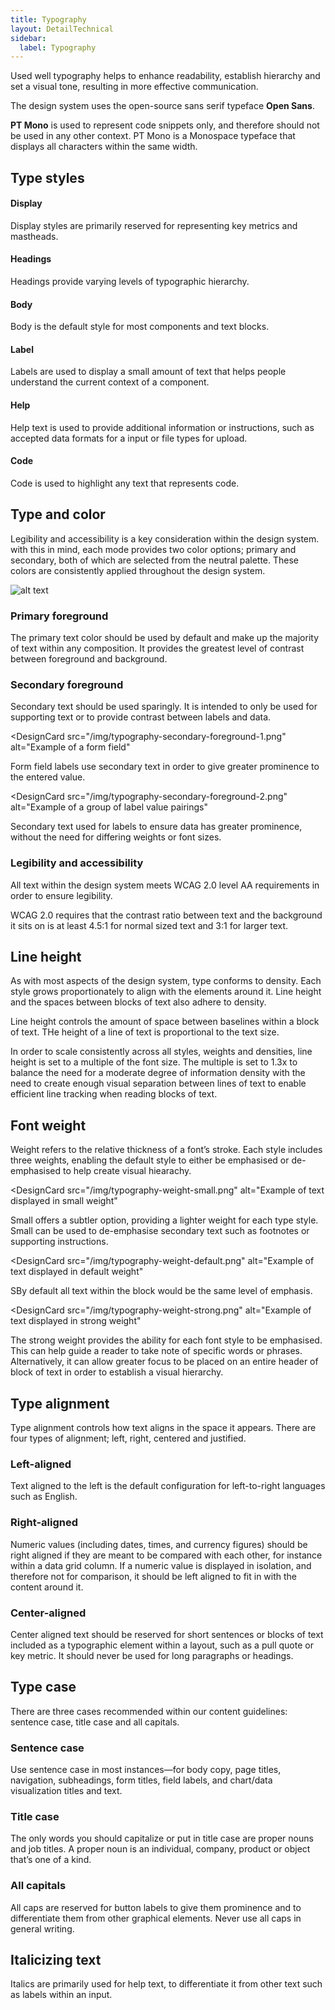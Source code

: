 ```yaml
---
title: Typography
layout: DetailTechnical
sidebar:
  label: Typography
---
```


Used well typography helps to enhance readability, establish hierarchy and set a visual tone, resulting in more effective communication.

The design system uses the open-source sans serif typeface **Open Sans**. 

**PT Mono** is used to represent code snippets only, and therefore should not be used in any other context. PT Mono is a Monospace typeface that displays all characters within the same width. 

## Type styles

#### Display
Display styles are primarily reserved for representing key metrics and mastheads. 

#### Headings
Headings provide varying levels of typographic hierarchy.

#### Body
Body is the default style for most components and text blocks.

#### Label
Labels are used to display a small amount of text that helps people understand the current context of a component.

#### Help
Help text is used to provide additional information or instructions, such as accepted data formats for a input or file types for upload. 

#### Code
Code is used to highlight any text that represents code. 

## Type and color
Legibility and accessibility is a key consideration within the design system. with this in mind, each mode provides two color options; primary and secondary, both of which are selected from the neutral palette. These colors are consistently applied throughout the design system.

<Image src="/img/typography-colors.png" alt="alt text" />

### Primary foreground
The primary text color should be used by default and make up the majority of text within any composition. It provides the greatest level of contrast between foreground and background.

### Secondary foreground
Secondary text should be used sparingly. It is intended to only be used for supporting text or to provide contrast between labels and data.

<DesignCards>

<DesignCard
      src="/img/typography-secondary-foreground-1.png"
      alt="Example of a form field"
>

Form field labels use secondary text in order to give greater prominence to the entered value.

</DesignCard>
  
<DesignCard
      src="/img/typography-secondary-foreground-2.png"
      alt="Example of a group of label value pairings"
>

Secondary text used for labels to ensure data has greater prominence, without the need for differing weights or font sizes.

</DesignCard>

</DesignCards>


### Legibility and accessibility
All text within the design system meets WCAG 2.0 level AA requirements in order to ensure legibility. 

WCAG 2.0 requires that the contrast ratio between text and the background it sits on is at least 4.5:1 for normal sized text and 3:1 for larger text. 

## Line height
As with most aspects of the design system, type conforms to density. Each style grows proportionately to align with the elements around it. Line height and the spaces between blocks of text also adhere to density. 

Line height controls the amount of space between baselines within a block of text. THe height of a line of text is proportional to the text size. 

In order to scale consistently across all styles, weights and densities, line height is set to a multiple of the font size. The multiple is set to 1.3x to balance the need for a moderate degree of information density with the need to create enough visual separation between lines of text to enable efficient line tracking when reading blocks of text.

## Font weight
Weight refers to the relative thickness of a font’s stroke. Each style includes three weights, enabling the default style to either be emphasised or de-emphasised to help create visual hiearachy. 

<DesignCards>

<DesignCard
      src="/img/typography-weight-small.png"
      alt="Example of text displayed in small weight"
>

Small offers a subtler option, providing a lighter weight for each type style. Small can be used to de-emphasise secondary text such as footnotes or supporting instructions.

</DesignCard>
  
<DesignCard
       src="/img/typography-weight-default.png"
      alt="Example of text displayed in default weight"
>

SBy default all text within the block would be the same level of emphasis.

</DesignCard>
  
</DesignCard>
  
<DesignCard
       src="/img/typography-weight-strong.png"
      alt="Example of text displayed in strong weight"
>

The strong weight provides the ability for each font style to be emphasised. This can help guide a reader to take note of specific words or phrases. Alternatively, it can allow greater focus to be placed on an entire header of block of text in order to establish a visual hierarchy.

</DesignCard>

</DesignCards>

## Type alignment
Type alignment controls how text aligns in the space it appears. There are four types of alignment; left, right, centered and justified.

### Left-aligned
Text aligned to the left is the default configuration for left-to-right languages such as English.

### Right-aligned
Numeric values (including dates, times, and currency figures) should be right aligned if they are meant to be compared with each other, for instance within a data grid column. If a numeric value is displayed in isolation, and therefore not for comparison, it should be left aligned to fit in with the content around it.

### Center-aligned
Center aligned text should be reserved for short sentences or blocks of text included as a typographic element within a layout, such as a pull quote or key metric. It should never be used for long paragraphs or headings.

## Type case
There are three cases recommended within our content guidelines: sentence case, title case and all capitals.

### Sentence case
Use sentence case in most instances—for body copy, page titles, navigation, subheadings, form titles, field labels, and chart/data visualization titles and text.

### Title case
The only words you should capitalize or put in title case are proper nouns and job titles. A proper noun is an individual, company, product or object that’s one of a kind.

### All capitals
All caps are reserved for button labels to give them prominence and to differentiate them from other graphical elements. Never use all caps in general writing. 

## Italicizing text
Italics are primarily used for help text, to differentiate it from other text such as labels within an input. 


